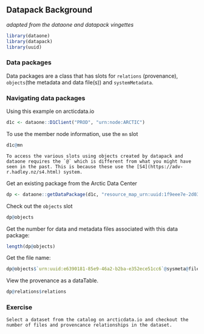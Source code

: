 ## Datapack Background
*adapted from the dataone and datapack vingettes*

```r
library(dataone)
library(datapack)
library(uuid)
```

### Data packages

Data packages are a class that has slots for `relations` (provenance), `objects`(the metadata and data file(s)) and `systemMetadata`.

### Navigating data packages

Using this example on arcticdata.io
```r
d1c <- dataone::D1Client("PROD", "urn:node:ARCTIC")
```

To use the member node information, use the `mn` slot
```r
d1c@mn
```

```block
To access the various slots using objects created by datapack and dataone requires the `@` which is different from what you might have seen in the past. This is because these use the [S4](https://adv-r.hadley.nz/s4.html) system.
```

Get an existing package from the Arctic Data Center
```r
dp <- dataone::getDataPackage(d1c, "resource_map_urn:uuid:1f9eee7e-2d03-43c4-ad7f-f300e013ab28")
```


Check out the `objects` slot
```r
dp@objects
```

Get the number for data and metadata files associated with this data package:
```r
length(dp@objects)
```


Get the file name:
```r
dp@objects$`urn:uuid:e6390181-85e9-46a2-b2ba-e352ece51cc6`@sysmeta@fileName
```

View the provenance as a dataTable. 

```r
dp@relations$relations
```


### Exercise
```
Select a dataset from the catalog on arcticdata.io and checkout the number of files and provencance relationships in the dataset.
```
